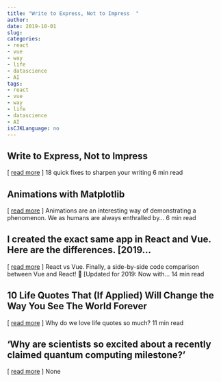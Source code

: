 ```yaml
---
title: "Write to Express, Not to Impress  " 
author: 
date: 2019-10-01
slug: 
categories: 
- react
- vue
- way
- life
- datascience
- AI
tags: 
- react
- vue
- way
- life
- datascience
- AI
isCJKLanguage: no 
---
```


## Write to Express, Not to Impress   
[ <a href="https://medium.com/@meseali/write-to-express-not-to-impress-465d628f39fe" target="_blank">read more</a> ] 
  18 quick fixes to sharpen your writing 6 min read 




## Animations with Matplotlib   
[ <a href="https://medium.com/@parulnith/animations-with-matplotlib-d96375c5442c" target="_blank">read more</a> ] 
  Animations are an interesting way of demonstrating a phenomenon. We as humans are always enthralled by… 6 min read 




## I created the exact same app in React and Vue. Here are the differences. [2019…   
[ <a href="https://medium.com/@sunilsandhu/i-created-the-exact-same-app-in-react-and-vue-here-are-the-differences-2019-edition-42ba2cab9e56" target="_blank">read more</a> ] 
  React vs Vue. Finally, a side-by-side code comparison between Vue and React! 🎉 [Updated for 2019: Now with… 14 min read 




## 10 Life Quotes That (If Applied) Will Change the Way You See The World Forever   
[ <a href="https://medium.com/@Chef_BoyarDEJI/10-life-quotes-that-if-applied-will-change-the-way-you-see-the-world-forever-d05338ae489b" target="_blank">read more</a> ] 
  Why do we love life quotes so much? 11 min read 




## 'Why are scientists so excited about a recently claimed quantum computing milestone?' 
 [ <a href="https://www.rappler.com/technology/features/241243-quantum-computing-milestone-the-conversation" target="_blank">read more</a> ]
None 


